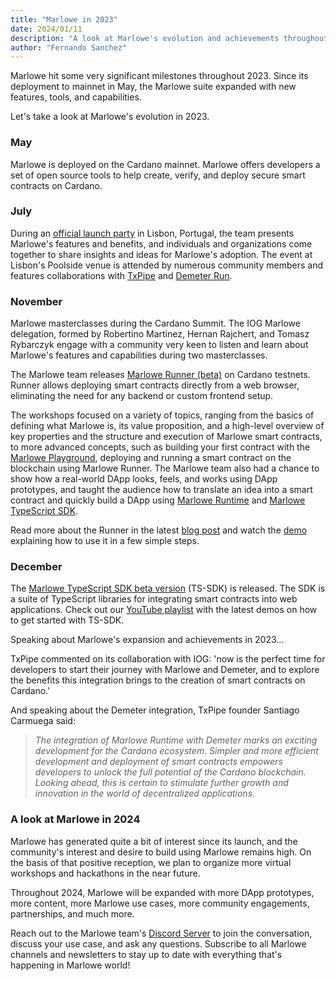 ```yaml
---
title: "Marlowe in 2023"
date: 2024/01/11
description: "A look at Marlowe's evolution and achievements throughout 2023"
author: "Fernando Sanchez"
---
```


Marlowe hit some very significant milestones throughout 2023. Since its deployment to mainnet in May, the Marlowe suite expanded with new features, tools, and capabilities.

Let's take a look at Marlowe's evolution in 2023.

### May

Marlowe is deployed on the Cardano mainnet. Marlowe offers developers a set of open source tools to help create, verify, and deploy secure smart contracts on Cardano.

### July

During an [official launch party](/blog/marlowe-launch-party-celebrating-the-future-of-smart-contracts) in Lisbon, Portugal, the team presents Marlowe's features and benefits, and individuals and organizations come together to share insights and ideas for Marlowe's adoption. The event at Lisbon's Poolside venue is attended by numerous community members and features collaborations with [TxPipe](https://txpipe.io/) and [Demeter Run](https://demeter.run/).

### November 

Marlowe masterclasses during the Cardano Summit. The IOG Marlowe delegation, formed by Robertino Martinez, Hernan Rajchert, and Tomasz Rybarczyk engage with a community very keen to listen and learn about Marlowe's features and capabilities during two masterclasses.

The Marlowe team releases [Marlowe Runner (beta)](https://preprod.runner.marlowe.iohk.io/) on Cardano testnets. Runner allows deploying smart contracts directly from a web browser, eliminating the need for any backend or custom frontend setup.

The workshops focused on a variety of topics, ranging from the basics of defining what Marlowe is, its value proposition, and a high-level overview of key properties and the structure and execution of Marlowe smart contracts, to more advanced concepts, such as building your first contract with the [Marlowe Playground](https://play.marlowe.iohk.io/), deploying and running a smart contract on the blockchain using Marlowe Runner. The Marlowe team also had a chance to show how a real-world DApp looks, feels, and works using DApp prototypes, and taught the audience how to translate an idea into a smart contract and quickly build a DApp using [Marlowe Runtime](https://preprod.runner.marlowe.iohk.io/) and [Marlowe TypeScript SDK](https://github.com/input-output-hk/marlowe-ts-sdk).

Read more about the Runner in the latest [blog post](/blog/introducing-marlowe-runner-beta-smart-contract-deployment-reimagined) and watch the [demo](https://www.youtube.com/watch?v=B5XcH0j7Y7w) explaining how to use it in a few simple steps.

### December

The [Marlowe TypeScript SDK beta version](/blog/building-marlowe-powered-dapps-typescript-sdk-beta-version-and-prototypes) (TS-SDK) is released. The SDK is a suite of TypeScript libraries for integrating smart contracts into web applications. Check out our [YouTube playlist](https://www.youtube.com/playlist?list=PLnPTB0CuBOByuu354O8uVcC2MgGH527BH) with the latest demos on how to get started with TS-SDK.

Speaking about Marlowe's expansion and achievements in 2023...

TxPipe commented on its collaboration with IOG: 'now is the perfect time for developers to start their journey with Marlowe and Demeter, and to explore the benefits this integration brings to the creation of smart contracts on Cardano.'

And speaking about the Demeter integration, TxPipe founder Santiago Carmuega said:

> *The integration of Marlowe Runtime with Demeter marks an exciting development for the Cardano ecosystem. Simpler and more efficient development and deployment of smart contracts empowers developers to unlock the full potential of the Cardano blockchain. Looking ahead, this is certain to stimulate further growth and innovation in the world of decentralized applications.*

### A look at Marlowe in 2024

Marlowe has generated quite a bit of interest since its launch, and the community's interest and desire to build using Marlowe remains high. On the basis of that positive reception, we plan to organize more virtual workshops and hackathons in the near future.

Throughout 2024, Marlowe will be expanded with more DApp prototypes, more content, more Marlowe use cases, more community engagements, partnerships, and much more.

Reach out to the Marlowe team's [Discord Server](https://discord.gg/inputoutput) to join the conversation, discuss your use case, and ask any questions. Subscribe to all Marlowe channels and newsletters to stay up to date with everything that's happening in Marlowe world!
